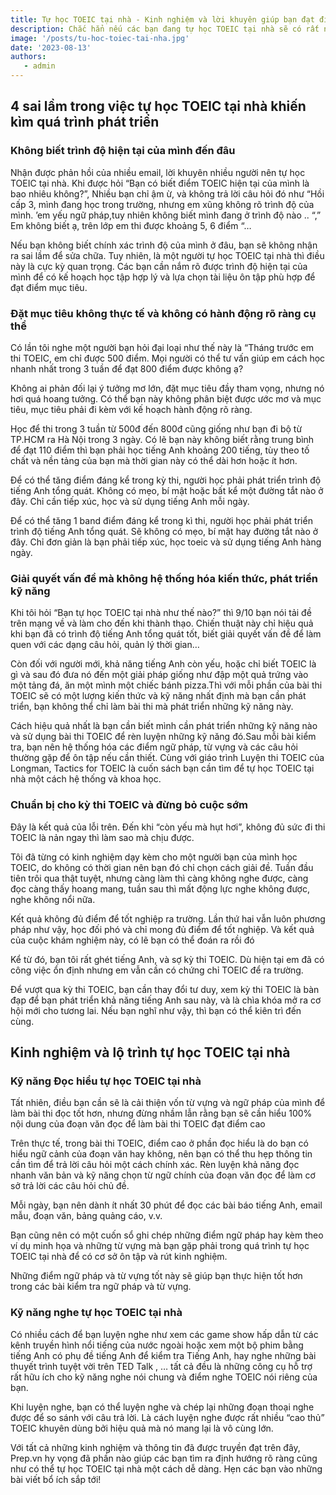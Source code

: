```yaml
---
title: Tự học TOEIC tại nhà - Kinh nghiệm và lời khuyên giúp bạn đạt điểm cao
description: Chắc hẳn nếu các bạn đang tự học TOEIC tại nhà sẽ có rất nhiều khúc mắc và mong muốn có một sự chỉ dẫn rõ ràng để bạn có thể dễ dàng tự luyện cho bản thân hơn. Bài viết dưới đây, Toiec sẽ gửi đến các bạn lộ trình giúp bạn tự học TOEIC tại nhà dễ dàng và thành công. Hãy cùng tìm hiểu ngay thôi!.
image: '/posts/tu-hoc-toiec-tai-nha.jpg'
date: '2023-08-13'
authors:
   - admin
---
```


## 4 sai lầm trong việc tự học TOEIC tại nhà khiến kìm quá trình phát triển

### Không biết trình độ hiện tại của mình đến đâu

Nhận được phản hồi của nhiều email, lời khuyên nhiều người nên tự học TOEIC tại nhà. Khi được hỏi “Bạn có biết điểm TOEIC hiện tại của mình là bao nhiêu không?”, Nhiều bạn chỉ ậm ừ, và không trả lời câu hỏi đó như “Hồi cấp 3, mình đang học trong trường, nhưng em xũng không rõ trình độ của mình. ’em yếu ngữ pháp,tuy nhiên không biết mình đang ở trình độ nào .. “,” Em không biết ạ, trên lớp em thi được khoảng 5, 6 điểm “…

Nếu bạn không biết chính xác trình độ của mình ở đâu, bạn sẽ không nhận ra sai lầm để sửa chữa. Tuy nhiên, là một người tự học TOEIC tại nhà thì điều này là cực kỳ quan trọng. Các bạn cần nắm rõ được trình độ hiện tại của mình để có kế hoạch học tập hợp lý và lựa chọn tài liệu ôn tập phù hợp để đạt điểm mục tiêu.

### Đặt mục tiêu không thực tế và không có hành động rõ ràng cụ thể

Có lần tôi nghe một người bạn hỏi đại loại như thế này là “Tháng trước em thi TOEIC, em chỉ được 500 điểm. Mọi người có thể tư vấn giúp em cách học nhanh nhất trong 3 tuần để đạt 800 điểm được không ạ?

Không ai phản đối lại ý tưởng mơ lớn, đặt mục tiêu đầy tham vọng, nhưng nó hơi quá hoang tưởng. Có thể bạn này không phân biệt được ước mơ và mục tiêu, mục tiêu phải đi kèm với kế hoạch hành động rõ ràng.

Học để thi trong 3 tuần từ 500đ đến 800đ cũng giống như bạn đi bộ từ TP.HCM ra Hà Nội trong 3 ngày. Có lẽ bạn này không biết rằng trung bình để đạt 110 điểm thì bạn phải học tiếng Anh khoảng 200 tiếng, tùy theo tố chất và nền tảng của bạn mà thời gian này có thể dài hơn hoặc ít hơn.

Để có thể tăng điểm đáng kể trong kỳ thi, người học phải phát triển trình độ tiếng Anh tổng quát. Không có mẹo, bí mật hoặc bất kể một đường tắt nào ở đây. Chỉ cần tiếp xúc, học và sử dụng tiếng Anh mỗi ngày.

Để có thể tăng 1 band điểm đáng kể trong kì thi, người học phải phát triển trình độ tiếng Anh tổng quát. Sẽ không có mẹo, bí mật hay đường tắt nào ở đây. Chỉ đơn giản là bạn phải tiếp xúc, học toeic và sử dụng tiếng Anh hàng ngày.

### Giải quyết vấn đề mà không hệ thống hóa kiến ​​thức, phát triển kỹ năng

Khi tôi hỏi “Bạn tự học TOEIC tại nhà như thế nào?” thì 9/10 bạn nói tải đề trên mạng về và làm cho đến khi thành thạo. Chiến thuật này chỉ hiệu quả khi bạn đã có trình độ tiếng Anh tổng quát tốt, biết giải quyết vấn đề để làm quen với các dạng câu hỏi, quản lý thời gian…

Còn đối với người mới, khả năng tiếng Anh còn yếu, hoặc chỉ biết TOEIC là gì và sau đó đưa nó đến một giải pháp giống như đập một quả trứng vào một tảng đá, ăn một mình một chiếc bánh pizza.Thì với mỗi phần của bài thi TOEIC sẽ có một lượng kiến ​​thức và kỹ năng nhất định mà bạn cần phát triển, bạn không thể chỉ làm bài thi mà phát triển những kỹ năng này.

Cách hiệu quả nhất là bạn cần biết mình cần phát triển những kỹ năng nào và sử dụng bài thi TOEIC để rèn luyện những kỹ năng đó.Sau mỗi bài kiểm tra, bạn nên hệ thống hóa các điểm ngữ pháp, từ vựng và các câu hỏi thường gặp để ôn tập nếu cần thiết. Cùng với giáo trình Luyện thi TOEIC của Longman, Tactics for TOEIC là cuốn sách bạn cần tìm để tự học TOEIC tại nhà một cách hệ thống và khoa học.

### Chuẩn bị cho kỳ thi TOEIC và đừng bỏ cuộc sớm

Đây là kết quả của lỗi trên. Đến khi “còn yếu mà hụt hơi”, không đủ sức đi thi TOEIC là nản ngay thì làm sao mà chịu được.

Tôi đã từng có kinh nghiệm dạy kèm cho một người bạn của mình học TOEIC, do không có thời gian nên bạn đó chỉ chọn cách giải đề. Tuần đầu tiên trôi qua thật tuyệt, nhưng càng làm thì càng không nghe được, càng đọc càng thấy hoang mang, tuần sau thì mất động lực nghe không được, nghe không nổi nữa.

Kết quả không đủ điểm để tốt nghiệp ra trường. Lần thứ hai vẫn luôn phương pháp như vậy, học đối phó và chỉ mong đủ điểm để tốt nghiệp. Và kết quả của cuộc khám nghiệm này, có lẽ bạn có thể đoán ra rồi đó

Kể từ đó, bạn tôi rất ghét tiếng Anh, và sợ kỳ thi TOEIC. Dù hiện tại em đã có công việc ổn định nhưng em vẫn cần có chứng chỉ TOEIC để ra trường.

Để vượt qua kỳ thi TOEIC, bạn cần thay đổi tư duy, xem kỳ thi TOEIC là bàn đạp để bạn phát triển khả năng tiếng Anh sau này, và là chìa khóa mở ra cơ hội mới cho tương lai. Nếu bạn nghĩ như vậy, thì bạn có thể kiên trì đến cùng.

## Kinh nghiệm và lộ trình tự học TOEIC tại nhà

### Kỹ năng Đọc hiểu tự học TOEIC tại nhà

Tất nhiên, điều bạn cần sẽ là cải thiện vốn từ vựng và ngữ pháp của mình để làm bài thi đọc tốt hơn, nhưng đừng nhầm lẫn rằng bạn sẽ cần hiểu 100% nội dung của đoạn văn đọc để làm bài thi TOEIC đạt điểm cao

Trên thực tế, trong bài thi TOEIC, điểm cao ở phần đọc hiểu là do bạn có hiểu ngữ cảnh của đoạn văn hay không, nên bạn có thể thu hẹp thông tin cần tìm để trả lời câu hỏi một cách chính xác. Rèn luyện khả năng đọc nhanh văn bản và kỹ năng chọn từ ngữ chính của đoạn văn đọc để làm cơ sở trả lời các câu hỏi chủ đề.

Mỗi ngày, bạn nên dành ít nhất 30 phút để đọc các bài báo tiếng Anh, email mẫu, đoạn văn, bảng quảng cáo, v.v.

Bạn cũng nên có một cuốn sổ ghi chép những điểm ngữ pháp hay kèm theo ví dụ minh họa và những từ vựng mà bạn gặp phải trong quá trình tự học TOEIC tại nhà để có cơ sở ôn tập và rút kinh nghiệm.

Những điểm ngữ pháp và từ vựng tốt này sẽ giúp bạn thực hiện tốt hơn trong các bài kiểm tra ngữ pháp và từ vựng.

### Kỹ năng nghe tự học TOEIC tại nhà

Có nhiều cách để bạn luyện nghe như xem các game show hấp dẫn từ các kênh truyền hình nổi tiếng của nước ngoài hoặc xem một bộ phim bằng tiếng Anh có phụ đề tiếng Anh để kiểm tra Tiếng Anh, hay nghe những bài thuyết trình tuyệt vời trên TED Talk , … tất cả đều là những công cụ hỗ trợ rất hữu ích cho kỹ năng nghe nói chung và điểm nghe TOEIC nói riêng của bạn.

Khi luyện nghe, bạn có thể luyện nghe và chép lại những đoạn thoại nghe được để so sánh với câu trả lời. Là cách luyện nghe được rất nhiều “cao thủ” TOEIC khuyên dùng bởi hiệu quả mà nó mang lại là vô cùng lớn.

Với tất cả những kinh nghiệm và thông tin đã được truyền đạt trên đây, Prep.vn hy vọng đã phần nào giúp các bạn tìm ra định hướng rõ ràng cũng như có thể tự học TOEIC tại nhà một cách dễ dàng. Hẹn các bạn vào những bài viết bổ ích sắp tới!
